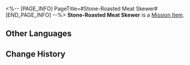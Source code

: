 <%-- [PAGE_INFO]
PageTitle=#Stone-Roasted Meat Skewer#
[END_PAGE_INFO] --%>
{{Item Infobox
|id          = 140208
|image       = Item Stone-Roasted Meat Skewer.png{{subst:void|<!--$UPLOAD:<<SpriteOutput/ItemFigures/408204.png>-<Item Stone-Roasted Meat Skewer.png>-<Item Icons>>-->}}
|type        = Mission Item
|invCategory = Missions
|rarity      = 3
|effect      = 
|description = The steel skewer has all sorts of Belobog delicacies on it, and is barbecued thoroughly using high heat.<br />Its ingredients are mostly harmless. It is also the favorite food of Belobog's adventurers out in the wild, as well as being the most easily obtainable.
}}
{{Description|''"This tastes so good! What kinds of meat are in it, though?"''<br />''"You wouldn't want to know."''}}
'''Stone-Roasted Meat Skewer''' is a [[Mission Item]].

==Other Languages==
{{Other Languages
|en   = Stone-Roasted Meat Skewer
|zhs  = 岩烧山珍串
|zht  = 岩燒山珍串
|ja   = 岩焼き珍味串
|ko   = 석판 산해진미 구이
|es   = Brocheta de carne asada
|fr   = Brochettes de viande grillée à la pierre
|ru   = Шашлычок из жареных деликатесов
|th   = Stone-Roasted Meat Skewer
|vi   = Xiên Que Nướng Đá Thơm Ngon
|de   = Bratenfleischspieß
|id   = Stone-Roasted Meat Skewer
|pt   = Espetinho de Carne Assado na Pedra
}}

==Change History==
{{Change History|1.3}}